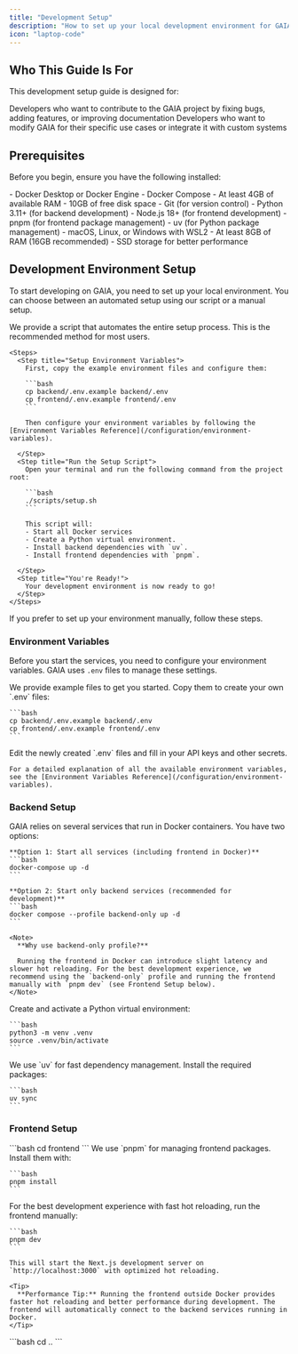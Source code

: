 ```yaml
---
title: "Development Setup"
description: "How to set up your local development environment for GAIA."
icon: "laptop-code"
---
```


## Who This Guide Is For

This development setup guide is designed for:

<CardGroup cols={2}>
  <Card title="Open Source Contributors" icon="git-alt">
    Developers who want to contribute to the GAIA project by fixing bugs, adding
    features, or improving documentation
  </Card>
  <Card title="Customizers" icon="wrench">
    Developers who want to modify GAIA for their specific use cases or integrate
    it with custom systems
  </Card>
</CardGroup>

## Prerequisites

Before you begin, ensure you have the following installed:

<AccordionGroup>
  <Accordion icon="docker" title="Docker & Docker Compose">
    - Docker Desktop or Docker Engine
    - Docker Compose
    - At least 4GB of available RAM
    - 10GB of free disk space
  </Accordion>
  <Accordion icon="code" title="Development Tools">
    - Git (for version control)
    - Python 3.11+ (for backend development)
    - Node.js 18+ (for frontend development)
    - pnpm (for frontend package management)
    - uv (for Python package management)
  </Accordion>

  <Accordion icon="terminal" title="System Requirements">
    - macOS, Linux, or Windows with WSL2
    - At least 8GB of RAM (16GB recommended)
    - SSD storage for better performance
  </Accordion>
</AccordionGroup>

## Development Environment Setup

To start developing on GAIA, you need to set up your local environment. You can choose between an automated setup using our script or a manual setup.

<Tabs>
  <Tab title="Automated Setup" icon="rocket">
    We provide a script that automates the entire setup process. This is the recommended method for most users.

    <Steps>
      <Step title="Setup Environment Variables">
        First, copy the example environment files and configure them:

        ```bash
        cp backend/.env.example backend/.env
        cp frontend/.env.example frontend/.env
        ```

        Then configure your environment variables by following the [Environment Variables Reference](/configuration/environment-variables).

      </Step>
      <Step title="Run the Setup Script">
        Open your terminal and run the following command from the project root:

        ```bash
        ./scripts/setup.sh
        ```

        This script will:
        - Start all Docker services
        - Create a Python virtual environment.
        - Install backend dependencies with `uv`.
        - Install frontend dependencies with `pnpm`.

      </Step>
      <Step title="You're Ready!">
        Your development environment is now ready to go!
      </Step>
    </Steps>

  </Tab>
  <Tab title="Manual Setup" icon="wrench">
    If you prefer to set up your environment manually, follow these steps.

### Environment Variables

Before you start the services, you need to configure your environment variables. GAIA uses `.env` files to manage these settings.

<Steps>
  <Step title="Copy Example Files">
    We provide example files to get you started. Copy them to create your own `.env` files:

    ```bash
    cp backend/.env.example backend/.env
    cp frontend/.env.example frontend/.env
    ```

  </Step>
  <Step title="Fill in Your Secrets">
    Edit the newly created `.env` files and fill in your API keys and other secrets.

    For a detailed explanation of all the available environment variables, see the [Environment Variables Reference](/configuration/environment-variables).

  </Step>
</Steps>

### Backend Setup

<Steps>
  <Step title="Start Docker Services">
    GAIA relies on several services that run in Docker containers. You have two options:

    **Option 1: Start all services (including frontend in Docker)**
    ```bash
    docker-compose up -d
    ```

    **Option 2: Start only backend services (recommended for development)**
    ```bash
    docker compose --profile backend-only up -d
    ```

    <Note>
      **Why use backend-only profile?**

      Running the frontend in Docker can introduce slight latency and slower hot reloading. For the best development experience, we recommend using the `backend-only` profile and running the frontend manually with `pnpm dev` (see Frontend Setup below).
    </Note>

  </Step>
  <Step title="Create Virtual Environment">
    Create and activate a Python virtual environment:

    ```bash
    python3 -m venv .venv
    source .venv/bin/activate
    ```

  </Step>
  <Step title="Install Backend Dependencies">
    We use `uv` for fast dependency management. Install the required packages:

    ```bash
    uv sync
    ```

  </Step>
</Steps>

### Frontend Setup

<Steps>
  <Step title="Navigate to Frontend Directory">
    ```bash
    cd frontend
    ```
  </Step>
  <Step title="Install Frontend Dependencies">
    We use `pnpm` for managing frontend packages. Install them with:

    ```bash
    pnpm install
    ```

  </Step>
  <Step title="Start Development Server (Recommended)">
    For the best development experience with fast hot reloading, run the frontend manually:

    ```bash
    pnpm dev
    ```

    This will start the Next.js development server on `http://localhost:3000` with optimized hot reloading.

    <Tip>
      **Performance Tip:** Running the frontend outside Docker provides faster hot reloading and better performance during development. The frontend will automatically connect to the backend services running in Docker.
    </Tip>

  </Step>
  <Step title="Return to Root Directory">
    ```bash
    cd ..
    ```
  </Step>
</Steps>

  </Tab>
</Tabs>
